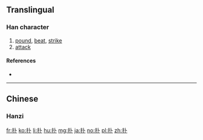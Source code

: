 {{also|撲}}
==Translingual==

===Han character===
{{Han char|rn=64|rad=手|as=02|sn=5|four=43000|canj=QY|ids=⿰扌卜}}

# [[pound]], [[beat]], [[strike]]
# [[attack]]

====References====
* {{Han ref|kx=0417.100|dkj=11779|dj=0763.110|hdz=31827.020|uh=6251|ud=25169|bh=A5B7|bd=42423}}

----

==Chinese==

===Hanzi===
{{zh-see|撲}}

[[fr:扑]]
[[ko:扑]]
[[li:扑]]
[[hu:扑]]
[[mg:扑]]
[[ja:扑]]
[[no:扑]]
[[pl:扑]]
[[zh:扑]]
